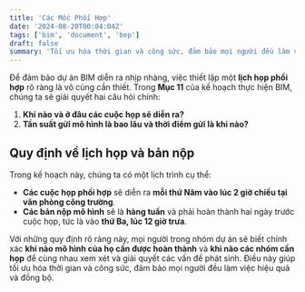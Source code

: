 ```yaml
---
title: 'Các Mốc Phối Hợp'
date: '2024-08-20T00:04:04Z'
tags: ['bim', 'document', 'bep']
draft: false
summary: 'Tối ưu hóa thời gian và công sức, đảm bảo mọi người đều làm việc hiệu quả và đồng bộ.'
---
```


Để đảm bảo dự án BIM diễn ra nhịp nhàng, việc thiết lập một **lịch họp phối hợp** rõ ràng là vô cùng cần thiết. Trong **Mục 11** của kế hoạch thực hiện BIM, chúng ta sẽ giải quyết hai câu hỏi chính:

1.  **Khi nào và ở đâu các cuộc họp sẽ diễn ra?**
2.  **Tần suất gửi mô hình là bao lâu và thời điểm gửi là khi nào?**

## Quy định về lịch họp và bản nộp

Trong kế hoạch này, chúng ta có một lịch trình cụ thể:

- **Các cuộc họp phối hợp** sẽ diễn ra **mỗi thứ Năm vào lúc 2 giờ chiều tại văn phòng công trường**.
- **Các bản nộp mô hình** sẽ là **hàng tuần** và phải hoàn thành hai ngày trước cuộc họp, tức là vào **thứ Ba, lúc 12 giờ trưa**.

Với những quy định rõ ràng này, mọi người trong nhóm dự án sẽ biết chính xác **khi nào mô hình của họ cần được hoàn thành** và **khi nào các nhóm cần họp** để cùng nhau xem xét và giải quyết các vấn đề phát sinh. Điều này giúp tối ưu hóa thời gian và công sức, đảm bảo mọi người đều làm việc hiệu quả và đồng bộ.
